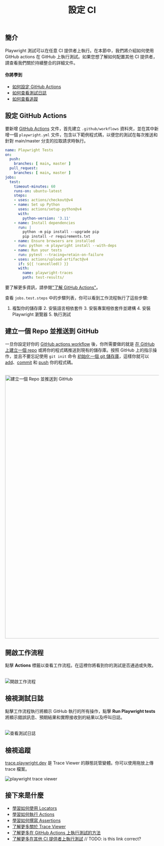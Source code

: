 ﻿---
id: ci-intro
title: "設定 CI"
---

## 簡介

Playwright 測試可以在任意 CI 提供者上執行。在本節中，我們將介紹如何使用 GitHub actions 在 GitHub 上執行測試。如果您想了解如何配置其他 CI 提供者，請查看我們關於持續整合的詳細文件。

#### 你將學到

- [如何設定 GitHub Actions](/ci-intro.mdx#setting-up-github-actions)
- [如何查看測試日誌](/ci-intro.mdx#viewing-test-logs)
- [如何查看追蹤](/ci-intro.mdx#viewing-the-trace)

## 設定 GitHub Actions

要新增 [GitHub Actions](https://docs.github.com/en/actions) 文件，首先建立 `.github/workflows` 資料夾，並在其中新增一個 `playwright.yml` 文件，包含以下範例程式碼，以便您的測試在每次推送和針對 main/master 分支的拉取請求時執行。

```yml title=".github/workflows/playwright.yml"
name: Playwright Tests
on:
  push:
    branches: [ main, master ]
  pull_request:
    branches: [ main, master ]
jobs:
  test:
    timeout-minutes: 60
    runs-on: ubuntu-latest
    steps:
    - uses: actions/checkout@v4
    - name: Set up Python
      uses: actions/setup-python@v4
      with:
        python-version: '3.11'
    - name: Install dependencies
      run: |
        python -m pip install --upgrade pip
        pip install -r requirements.txt
    - name: Ensure browsers are installed
      run: python -m playwright install --with-deps
    - name: Run your tests
      run: pytest --tracing=retain-on-failure
    - uses: actions/upload-artifact@v4
      if: ${{ !cancelled() }}
      with:
        name: playwright-traces
        path: test-results/
```

要了解更多資訊，請參閱["了解 GitHub Actions"](https://docs.github.com/en/actions/learn-github-actions/understanding-github-actions)。

查看 `jobs.test.steps` 中的步驟列表，你可以看到工作流程執行了這些步驟:

1. 複製你的儲存庫 2. 安裝語言相依套件 3. 安裝專案相依套件並建構 4. 安裝 Playwright 瀏覽器 5. 執行測試

## 建立一個 Repo 並推送到 GitHub

一旦你設定好你的 [GitHub actions workflow](#setting-up-github-actions) 後，你所需要做的就是 [在 GitHub 上建立一個 repo](https://docs.github.com/en/get-started/quickstart/create-a-repo) 或將你的程式碼推送到現有的儲存庫。按照 GitHub 上的指示操作，並且不要忘記使用 `git init` 命令 [初始化一個 git 儲存庫](https://github.com/git-guides/git-init)，這樣你就可以 [add](https://github.com/git-guides/git-add)、[commit](https://github.com/git-guides/git-commit) 和 [push](https://github.com/git-guides/git-push) 你的程式碼。

###### 

<img width="861" alt="建立一個 Repo 並推送到 GitHub" src="https://user-images.githubusercontent.com/13063165/183423254-d2735278-a2ab-4d63-bb99-48d8e5e447bc.png"/>

## 開啟工作流程

點擊 **Actions** 標籤以查看工作流程。在這裡你將看到你的測試是否通過或失敗。

###### 

![開啟工作流程](https://user-images.githubusercontent.com/13063165/183423783-58bf2008-514e-4f96-9c12-c9a55703960c.png)

## 檢視測試日誌

點擊工作流程執行將顯示 GitHub 執行的所有操作，點擊 **Run Playwright tests** 將顯示錯誤訊息、預期結果和實際接收到的結果以及呼叫日誌。

###### 

![查看測試日誌](https://user-images.githubusercontent.com/13063165/183423783-58bf2008-514e-4f96-9c12-c9a55703960c.png)

## 檢視追蹤

[trace.playwright.dev](https://trace.playwright.dev) 是 Trace Viewer 的靜態託管變體。你可以使用拖放上傳 trace 檔案。

![playwright trace viewer](https://github.com/microsoft/playwright/assets/13063165/6d5885dc-d511-4c20-b728-040a7ef6cea4)

## 接下來是什麼

- [學習如何使用 Locators](./locators.mdx)
- [學習如何執行 Actions](./input.mdx)
- [學習如何撰寫 Assertions](./test-assertions.mdx)
- [了解更多關於 Trace Viewer](./trace-viewer.mdx)
- [了解更多在 GitHub Actions 上執行測試的方法](./ci.mdx)
- [了解更多在其他 CI 提供者上執行測試](./ci.mdx#github-actions) // TODO: is this link correct?




[Accessibility]: /api/class-accessibility.mdx "Accessibility"
[APIRequest]: /api/class-apirequest.mdx "APIRequest"
[APIRequestContext]: /api/class-apirequestcontext.mdx "APIRequestContext"
[APIResponse]: /api/class-apiresponse.mdx "APIResponse"
[APIResponseAssertions]: /api/class-apiresponseassertions.mdx "APIResponseAssertions"
[Browser]: /api/class-browser.mdx "Browser"
[BrowserContext]: /api/class-browsercontext.mdx "BrowserContext"
[BrowserType]: /api/class-browsertype.mdx "BrowserType"
[CDPSession]: /api/class-cdpsession.mdx "CDPSession"
[Clock]: /api/class-clock.mdx "Clock"
[ConsoleMessage]: /api/class-consolemessage.mdx "ConsoleMessage"
[Dialog]: /api/class-dialog.mdx "Dialog"
[Download]: /api/class-download.mdx "Download"
[ElementHandle]: /api/class-elementhandle.mdx "ElementHandle"
[Error]: /api/class-error.mdx "Error"
[FileChooser]: /api/class-filechooser.mdx "FileChooser"
[Frame]: /api/class-frame.mdx "Frame"
[FrameLocator]: /api/class-framelocator.mdx "FrameLocator"
[JSHandle]: /api/class-jshandle.mdx "JSHandle"
[Keyboard]: /api/class-keyboard.mdx "Keyboard"
[Locator]: /api/class-locator.mdx "Locator"
[LocatorAssertions]: /api/class-locatorassertions.mdx "LocatorAssertions"
[Mouse]: /api/class-mouse.mdx "Mouse"
[Page]: /api/class-page.mdx "Page"
[PageAssertions]: /api/class-pageassertions.mdx "PageAssertions"
[Playwright]: /api/class-playwright.mdx "Playwright"
[Request]: /api/class-request.mdx "Request"
[Response]: /api/class-response.mdx "Response"
[Route]: /api/class-route.mdx "Route"
[Selectors]: /api/class-selectors.mdx "Selectors"
[TimeoutError]: /api/class-timeouterror.mdx "TimeoutError"
[Touchscreen]: /api/class-touchscreen.mdx "Touchscreen"
[Tracing]: /api/class-tracing.mdx "Tracing"
[Video]: /api/class-video.mdx "Video"
[WebError]: /api/class-weberror.mdx "WebError"
[WebSocket]: /api/class-websocket.mdx "WebSocket"
[Worker]: /api/class-worker.mdx "Worker"
[Element]: https://developer.mozilla.org/en-US/docs/Web/API/element "Element"
[EvaluationArgument]: /evaluating.mdx#evaluation-argument "EvaluationArgument"
[Promise]: https://developer.mozilla.org/en-US/docs/Web/JavaScript/Reference/Global_Objects/Promise "Promise"
[iterator]: https://developer.mozilla.org/en-US/docs/Web/JavaScript/Reference/Iteration_protocols "Iterator"
[origin]: https://developer.mozilla.org/en-US/docs/Glossary/Origin "Origin"
[selector]: https://developer.mozilla.org/en-US/docs/Web/CSS/CSS_Selectors "selector"
[Serializable]: https://developer.mozilla.org/en-US/docs/Web/JavaScript/Reference/Global_Objects/JSON/stringify#Description "Serializable"
[UIEvent.detail]: https://developer.mozilla.org/en-US/docs/Web/API/UIEvent/detail "UIEvent.detail"
[UnixTime]: https://en.wikipedia.org/wiki/Unix_time "Unix Time"
[xpath]: https://developer.mozilla.org/en-US/docs/Web/XPath "xpath"

[Any]: https://docs.python.org/3/library/typing.html#typing.Any "Any"
[bool]: https://docs.python.org/3/library/stdtypes.html "bool"
[bytes]: https://docs.python.org/3/library/stdtypes.html#bytes "bytes"
[Callable]: https://docs.python.org/3/library/typing.html#typing.Callable "Callable"
[EventContextManager]: https://docs.python.org/3/reference/datamodel.html#context-managers "Event context manager"
[EventEmitter]: https://pyee.readthedocs.io/en/latest/#pyee.BaseEventEmitter "EventEmitter"
[Exception]: https://docs.python.org/3/library/exceptions.html#Exception "Exception"
[Dict]: https://docs.python.org/3/library/typing.html#typing.Dict "Dict"
[float]: https://docs.python.org/3/library/stdtypes.html#numeric-types-int-float-complex "float"
[int]: https://docs.python.org/3/library/stdtypes.html#numeric-types-int-float-complex "int"
[List]: https://docs.python.org/3/library/typing.html#typing.List "List"
[NoneType]: https://docs.python.org/3/library/constants.html#None "None"
[Pattern]: https://docs.python.org/3/library/re.html "Pattern"
[URL]: https://en.wikipedia.org/wiki/URL "URL"
[pathlib.Path]: https://realpython.com/python-pathlib/ "pathlib.Path"
[str]: https://docs.python.org/3/library/stdtypes.html#text-sequence-type-str "str"
[Union]: https://docs.python.org/3/library/typing.html#typing.Union "Union"
[datetime]: https://docs.python.org/3/library/datetime.html#datetime.datetime "datetime"

[all available image tags]: https://mcr.microsoft.com/en-us/product/playwright/python/about "all available image tags"
[Microsoft Artifact Registry]: https://mcr.microsoft.com/en-us/product/playwright/python/about "Microsoft Artifact Registry"
[Dockerfile.jammy]: https://github.com/microsoft/playwright-python/blob/main/utils/docker/Dockerfile.jammy "Dockerfile.jammy"
